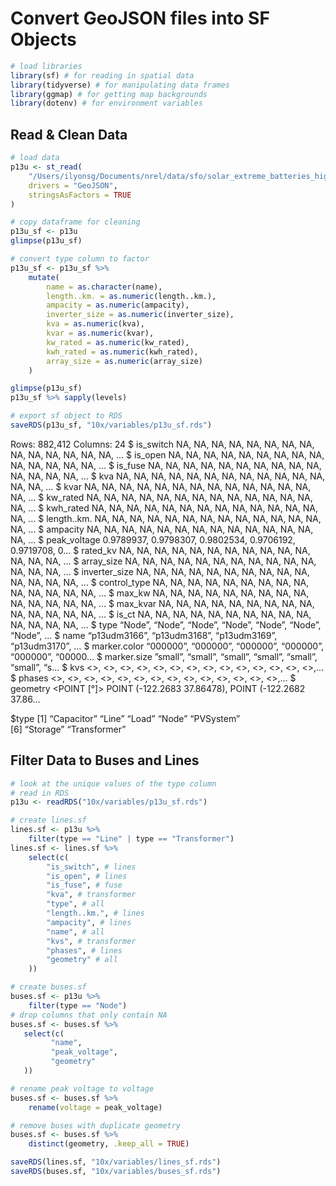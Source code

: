 # Convert GeoJSON files into SF Objects
```r
# load libraries
library(sf) # for reading in spatial data
library(tidyverse) # for manipulating data frames
library(ggmap) # for getting map backgrounds
library(dotenv) # for environment variables
```

## Read & Clean Data
```r
# load data
p13u <- st_read(
    "/Users/ilyonsg/Documents/nrel/data/sfo/solar_extreme_batteries_high_timeseries_combined/P13U.json",
    drivers = "GeoJSON",
    stringsAsFactors = TRUE
)

# copy dataframe for cleaning
p13u_sf <- p13u
glimpse(p13u_sf)

# convert type column to factor
p13u_sf <- p13u_sf %>%
    mutate(
        name = as.character(name),
        length..km. = as.numeric(length..km.),
        ampacity = as.numeric(ampacity),
        inverter_size = as.numeric(inverter_size),
        kva = as.numeric(kva),
        kvar = as.numeric(kvar),
        kw_rated = as.numeric(kw_rated),
        kwh_rated = as.numeric(kwh_rated),
        array_size = as.numeric(array_size)
    )

glimpse(p13u_sf)
p13u_sf %>% sapply(levels)

# export sf object to RDS
saveRDS(p13u_sf, "10x/variables/p13u_sf.rds")
```
Rows: 882,412
Columns: 24
$ is_switch     <lgl> NA, NA, NA, NA, NA, NA, NA, NA, NA, NA, NA, NA, NA, NA, …
$ is_open       <lgl> NA, NA, NA, NA, NA, NA, NA, NA, NA, NA, NA, NA, NA, NA, …
$ is_fuse       <lgl> NA, NA, NA, NA, NA, NA, NA, NA, NA, NA, NA, NA, NA, NA, …
$ kva           <chr> NA, NA, NA, NA, NA, NA, NA, NA, NA, NA, NA, NA, NA, NA, …
$ kvar          <chr> NA, NA, NA, NA, NA, NA, NA, NA, NA, NA, NA, NA, NA, NA, …
$ kw_rated      <chr> NA, NA, NA, NA, NA, NA, NA, NA, NA, NA, NA, NA, NA, NA, …
$ kwh_rated     <chr> NA, NA, NA, NA, NA, NA, NA, NA, NA, NA, NA, NA, NA, NA, …
$ length..km.   <chr> NA, NA, NA, NA, NA, NA, NA, NA, NA, NA, NA, NA, NA, NA, …
$ ampacity      <chr> NA, NA, NA, NA, NA, NA, NA, NA, NA, NA, NA, NA, NA, NA, …
$ peak_voltage  <dbl> 0.9789937, 0.9798307, 0.9802534, 0.9706192, 0.9719708, 0…
$ rated_kv      <dbl> NA, NA, NA, NA, NA, NA, NA, NA, NA, NA, NA, NA, NA, NA, …
$ array_size    <chr> NA, NA, NA, NA, NA, NA, NA, NA, NA, NA, NA, NA, NA, NA, …
$ inverter_size <chr> NA, NA, NA, NA, NA, NA, NA, NA, NA, NA, NA, NA, NA, NA, …
$ control_type  <chr> NA, NA, NA, NA, NA, NA, NA, NA, NA, NA, NA, NA, NA, NA, …
$ max_kw        <dbl> NA, NA, NA, NA, NA, NA, NA, NA, NA, NA, NA, NA, NA, NA, …
$ max_kvar      <dbl> NA, NA, NA, NA, NA, NA, NA, NA, NA, NA, NA, NA, NA, NA, …
$ is_ct         <lgl> NA, NA, NA, NA, NA, NA, NA, NA, NA, NA, NA, NA, NA, NA, …
$ type          <chr> "Node", "Node", "Node", "Node", "Node", "Node", "Node", …
$ name          <chr> "p13udm3166", "p13udm3168", "p13udm3169", "p13udm3170", …
$ marker.color  <chr> "000000", "000000", "000000", "000000", "000000", "00000…
$ marker.size   <chr> "small", "small", "small", "small", "small", "small", "s…
$ kvs           <list> <>, <>, <>, <>, <>, <>, <>, <>, <>, <>, <>, <>, <>, <>,…
$ phases        <list> <>, <>, <>, <>, <>, <>, <>, <>, <>, <>, <>, <>, <>, <>,…
$ geometry      <POINT [°]> POINT (-122.2683 37.86478), POINT (-122.2682 37.86…

$type
[1] "Capacitor"   "Line"        "Load"        "Node"        "PVSystem"   
[6] "Storage"     "Transformer"

## Filter Data to Buses and Lines
```r
# look at the unique values of the type column
# read in RDS
p13u <- readRDS("10x/variables/p13u_sf.rds")

# create lines.sf
lines.sf <- p13u %>%
    filter(type == "Line" | type == "Transformer")
lines.sf <- lines.sf %>%
    select(c(
        "is_switch", # lines
        "is_open", # lines
        "is_fuse", # fuse
        "kva", # transformer
        "type", # all
        "length..km.", # lines
        "ampacity", # lines
        "name", # all
        "kvs", # transformer
        "phases", # lines
        "geometry" # all
    )) 

# create buses.sf
buses.sf <- p13u %>%
    filter(type == "Node")
# drop columns that only contain NA
buses.sf <- buses.sf %>%
   select(c(
         "name",
         "peak_voltage",
         "geometry"
   ))

# rename peak voltage to voltage
buses.sf <- buses.sf %>%
    rename(voltage = peak_voltage)

# remove buses with duplicate geometry
buses.sf <- buses.sf %>%
    distinct(geometry, .keep_all = TRUE)

saveRDS(lines.sf, "10x/variables/lines_sf.rds")
saveRDS(buses.sf, "10x/variables/buses_sf.rds")
```

